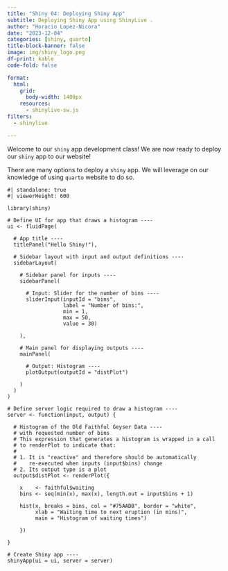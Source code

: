 ```yaml
---
title: "Shiny 04: Deploying Shiny App"
subtitle: Deploying Shiny App using ShinyLive .
author: "Horacio Lopez-Nicora"
date: "2023-12-04"
categories: [shiny, quarto]
title-block-banner: false
image: img/shiny_logo.png
df-print: kable
code-fold: false

format: 
  html: 
    grid: 
      body-width: 1400px
    resources: 
      - shinylive-sw.js
filters: 
  - shinylive

---
```

Welcome to our `shiny` app development class! We are now ready to deploy our `shiny` app to our website!

There are many options to deploy a `shiny` app. We will leverage on our knowledge of using `quarto` website to do so.

```shinylive-r
#| standalone: true
#| viewerHeight: 600

library(shiny)

# Define UI for app that draws a histogram ----
ui <- fluidPage(

  # App title ----
  titlePanel("Hello Shiny!"),

  # Sidebar layout with input and output definitions ----
  sidebarLayout(

    # Sidebar panel for inputs ----
    sidebarPanel(

      # Input: Slider for the number of bins ----
      sliderInput(inputId = "bins",
                  label = "Number of bins:",
                  min = 1,
                  max = 50,
                  value = 30)

    ),

    # Main panel for displaying outputs ----
    mainPanel(

      # Output: Histogram ----
      plotOutput(outputId = "distPlot")

    )
  )
)

# Define server logic required to draw a histogram ----
server <- function(input, output) {

  # Histogram of the Old Faithful Geyser Data ----
  # with requested number of bins
  # This expression that generates a histogram is wrapped in a call
  # to renderPlot to indicate that:
  #
  # 1. It is "reactive" and therefore should be automatically
  #    re-executed when inputs (input$bins) change
  # 2. Its output type is a plot
  output$distPlot <- renderPlot({

    x    <- faithful$waiting
    bins <- seq(min(x), max(x), length.out = input$bins + 1)

    hist(x, breaks = bins, col = "#75AADB", border = "white",
         xlab = "Waiting time to next eruption (in mins)",
         main = "Histogram of waiting times")

    })

}

# Create Shiny app ----
shinyApp(ui = ui, server = server)

```

